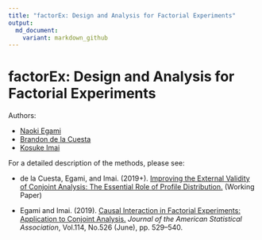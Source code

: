 ```yaml
---
title: "factorEx: Design and Analysis for Factorial Experiments"
output: 
  md_document:
    variant: markdown_github
---
```


# factorEx: Design and Analysis for Factorial Experiments

Authors: 

- [Naoki Egami](https://scholar.princeton.edu/negami/)
- [Brandon de la Cuesta](https://www.brandondelacuesta.com//)
- [Kosuke Imai](https://imai.fas.harvard.edu/)

For a detailed description of the methods, please see: 

 - de la Cuesta, Egami, and Imai. (2019+). [Improving the External Validity of Conjoint Analysis: The Essential Role of Profile Distribution.](https://scholar.princeton.edu/sites/default/files/negami/files/conjoint_profile.pdf)  (Working Paper)
 
  - Egami and Imai. (2019). [Causal Interaction in Factorial Experiments: Application to Conjoint Analysis.](https://scholar.princeton.edu/sites/default/files/negami/files/causalint.pdf) *Journal of the American Statistical Association*, Vol.114, No.526 (June), pp. 529–540.
